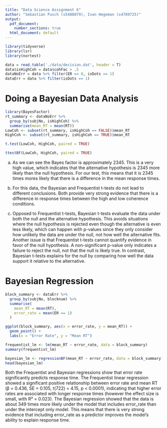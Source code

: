 ```yaml
---
title: "Data Science Assignment 6"
author: "Sebastian Pusch (s5488079), Ivan Hegeman (s4789725)"
output:
  pdf_document:
    number_sections: true
  html_document: default
---
```


```r
library(tidyverse)
library(lsr)
library(nortest)

data = read.table('./data/decision.dat', header = T)
data$isHighCoh = data$cohFac > .5
dataNoErr = data %>% filter(ER == 0, isDots == 1)
dataErr = data %>% filter(isDots == 1)
```

# Doing a Bayesian Data Analysis
```r
library(BayesFactor)
rt_summary <- dataNoErr %>%
  group_by(subjNo, isHighCoh) %>%
  summarise(mean_RT = mean(RT))
LowCoh <- subset(rt_summary, isHighCoh == FALSE)$mean_RT
HighCoh <- subset(rt_summary, isHighCoh == TRUE)$mean_RT

t.test(LowCoh, HighCoh, paired = TRUE)

ttestBF(LowCoh, HighCoh, paired = TRUE)

```
(a) As we can see the Bayes factor is approximately 2345. This is a very high value, which indicates that the alternative hypothesis is 2345 more likely than the null hypothesis. For our test, this means that it is 2345 times mores likely that there is a difference in the mean response times.

(b) For this data, the Bayesian and Frequentist t-tests do not lead to different conclusions. Both provide very strong evidence that there is a difference in response times between the high and low coherence conditions.

(c) Opposed to Frequentist t-tests, Bayesian t-tests evaluate the data under both the null and the alternative hypothesis. This avoids situations where the null hypothesis is rejected even though the alternative is even less likely, which can happen with p-values since they only consider how unlikely the data are under the null, not how well the alternative fits.
Another issue is that Frequentist t-tests cannot quantify evidence in favor of the null hypothesis. A non-significant p-value only indicates a failure to reject the null, not that the null is likely true. In contrast, Bayesian t-tests explains for the null by comparing how well the data support it relative to the alternative.

# Bayesian Regression
```r
block_summary <- dataErr %>%
  group_by(subjNo, blocknum) %>%
  summarise(
    mean_RT = mean(RT),
    error_rate = mean(ER == 1)
  )

ggplot(block_summary, aes(x = error_rate, y = mean_RT)) +
  geom_point() +
  labs(x = "Error Rate", y = "Mean RT")

frequentist_lm <- lm(mean_RT ~ error_rate, data = block_summary)
summary(frequentist_lm)

bayesian_lm <- regressionBF(mean_RT ~ error_rate, data = block_summary)
head(bayesian_lm)
```
Both the Frequentist and Bayesian regressions show that error rate significantly predicts response time. The Frequentist linear regression showed a significant positive relationship between error rate and mean RT (β = 0.436, SE = 0.105, t(722) = 4.15, p < 0.0001), indicating that higher error rates are associated with longer response times (however the effect size is small, with R² = 0.023). The Bayesian regression showed that the data is about 349 times more likely under the model that includes error_rate than under the intercept only model. This means that there is very strong evidence that including error_rate as a predictor improves the model's ability to explain response time.
